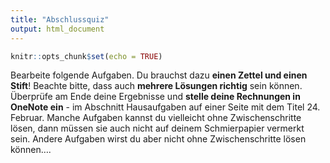 ```yaml
---
title: "Abschlussquiz"
output: html_document
---
```


```r
knitr::opts_chunk$set(echo = TRUE)
```

Bearbeite folgende Aufgaben. Du brauchst dazu **einen Zettel und einen Stift**! Beachte bitte, dass auch **mehrere Lösungen richtig** sein können. Überprüfe am Ende deine Ergebnisse und **stelle deine Rechnungen in OneNote ein** - im Abschnitt Hausaufgaben auf einer Seite mit dem Titel 24. Februar. Manche Aufgaben kannst du vielleicht ohne Zwischenschritte lösen, dann müssen sie auch nicht auf deinem Schmierpapier vermerkt sein. Andere Aufgaben wirst du aber nicht ohne Zwischenschritte lösen können....

<br><br>

<!-- <iframe scrolling="no" title="Der Kreisfläche auf der Spur - ein Versuchsaufbau" src="./Aqui.html" width="1302px" height="632px" style="zoom: 0.75; -moz-transform: scale(0.75); -moz-transform-origin: 0 0; -o-transform: scale(1); -o-transform-origin: 0 0; -webkit-transform: scale(1); -webkit-transform-origin: 0 0;"> </iframe> -->

<!-- <br><br><br> -->